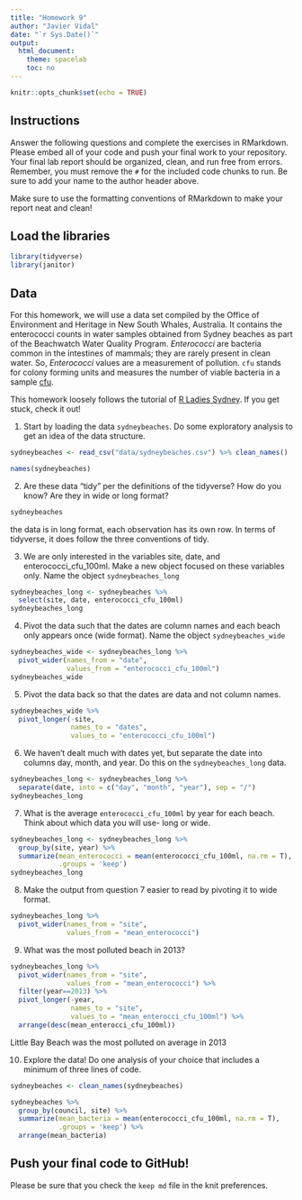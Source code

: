 ```yaml
---
title: "Homework 9"
author: "Javier Vidal"
date: "`r Sys.Date()`"
output:
  html_document:
    theme: spacelab
    toc: no
---
```


```r
knitr::opts_chunk$set(echo = TRUE)
```

## Instructions
Answer the following questions and complete the exercises in RMarkdown. Please embed all of your code and push your final work to your repository. Your final lab report should be organized, clean, and run free from errors. Remember, you must remove the `#` for the included code chunks to run. Be sure to add your name to the author header above.  

Make sure to use the formatting conventions of RMarkdown to make your report neat and clean!  

## Load the libraries
```r
library(tidyverse)
library(janitor)
``` 

## Data
For this homework, we will use a data set compiled by the Office of Environment and Heritage in New South Whales, Australia. It contains the enterococci counts in water samples obtained from Sydney beaches as part of the Beachwatch Water Quality Program. _Enterococci_ are bacteria common in the intestines of mammals; they are rarely present in clean water. So, _Enterococci_ values are a measurement of pollution. `cfu` stands for colony forming units and measures the number of viable bacteria in a sample [cfu](https://en.wikipedia.org/wiki/Colony-forming_unit).   

This homework loosely follows the tutorial of [R Ladies Sydney](https://rladiessydney.org/). If you get stuck, check it out!  

1. Start by loading the data `sydneybeaches`. Do some exploratory analysis to get an idea of the data structure.
```r
sydneybeaches <- read_csv("data/sydneybeaches.csv") %>% clean_names()

```


```r
names(sydneybeaches)
```

2. Are these data "tidy" per the definitions of the tidyverse? How do you know? Are they in wide or long format?
```r
sydneybeaches 
```
the data is in long format, each observation has its own row. In terms of tidyverse, it does follow the three conventions of tidy. 

3. We are only interested in the variables site, date, and enterococci_cfu_100ml. Make a new object focused on these variables only. Name the object `sydneybeaches_long`
```r
sydneybeaches_long <- sydneybeaches %>% 
  select(site, date, enterococci_cfu_100ml) 
sydneybeaches_long
```

4. Pivot the data such that the dates are column names and each beach only appears once (wide format). Name the object `sydneybeaches_wide`
```r
sydneybeaches_wide <- sydneybeaches_long %>% 
  pivot_wider(names_from = "date",
              values_from = "enterococci_cfu_100ml")
sydneybeaches_wide
```

5. Pivot the data back so that the dates are data and not column names.
```r
sydneybeaches_wide %>% 
  pivot_longer(-site, 
               names_to = "dates",
               values_to = "enterococci_cfu_100ml")
```

6. We haven't dealt much with dates yet, but separate the date into columns day, month, and year. Do this on the `sydneybeaches_long` data.
```r
sydneybeaches_long <- sydneybeaches_long %>% 
  separate(date, into = c("day", "month", "year"), sep = "/")  
sydneybeaches_long
```

7. What is the average `enterococci_cfu_100ml` by year for each beach. Think about which data you will use- long or wide.
```r
sydneybeaches_long <- sydneybeaches_long %>% 
  group_by(site, year) %>% 
  summarize(mean_enterococci = mean(enterococci_cfu_100ml, na.rm = T),
            .groups = 'keep')
sydneybeaches_long
```


8. Make the output from question 7 easier to read by pivoting it to wide format.
```r
sydneybeaches_long %>%
  pivot_wider(names_from = "site",
              values_from = "mean_enterococci")
```

9. What was the most polluted beach in 2013?
```r
sydneybeaches_long %>% 
  pivot_wider(names_from = "site", 
              values_from = "mean_enterococci") %>% 
  filter(year==2013) %>% 
  pivot_longer(-year, 
               names_to = "site", 
               values_to = "mean_enterocci_cfu_100ml") %>% 
  arrange(desc(mean_enterocci_cfu_100ml))
```
Little Bay Beach was the most polluted on average in 2013

10. Explore the data! Do one analysis of your choice that includes a minimum of three lines of code.  
```r
sydneybeaches <- clean_names(sydneybeaches) 
```

```r
sydneybeaches %>% 
  group_by(council, site) %>% 
  summarize(mean_bacteria = mean(enterococci_cfu_100ml, na.rm = T),
            .groups = 'keep') %>% 
  arrange(mean_bacteria)
```

## Push your final code to GitHub!
Please be sure that you check the `keep md` file in the knit preferences.   